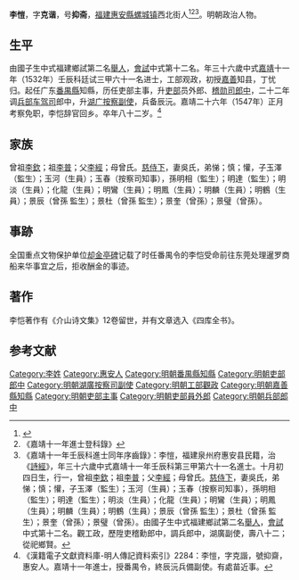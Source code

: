 {{明清人物信息框
| 姓名 = 李愷
| 原名 =
| 圖片名稱= 
| 圖片大小 =
| 圖片說明 = 
| 最高職務 =
| 國家 = 大明 
| 爵位 =
| 籍貫 = [[福建省|福建省]][[泉州府|泉州府]][[惠安縣|惠安縣]]
| 族裔 = 
| 旗籍 = 
| 字號 = 
| 諡號 =
| 出生日期 = 十月初四日
| 出生地點 =
| 逝世日期 = 万历六年戊寅
| 逝世地點 =
| 墓葬 =
| 配偶 = 吳氏
| 親屬 = 曾祖[[李欽|李欽]]，祖[[李普|李普]]，父[[李經|李經]]，母曾氏
| 出身 =
* 嘉靖十一年壬辰科進士
| 經歷 =
| 著作 =  
*
*
*
}}
'''李愷'''{{BD|1497年||1578年||}}，字'''克谐'''，号'''抑斋'''，[[福建|福建]][[惠安縣|惠安縣]][[螺城镇|螺城镇]]西北街人<ref>{{cite book|author=惠安县地方志编纂委员会|title=惠安县志|publisher=方志出版社|location=北 京市|isbn=7-80122-352-7|url=http://www.fjsq.gov.cn/ShowText.asp?ToBook=3192&index=1878&|edition=第1 版|accessdate=2011-06-22|date=1998年7月|archive-url=https://web.archive.org/web/20161023205739/http://www.fjsq.gov.cn/ShowText.asp?ToBook=3192&index=1878&|archive-date=2016-10-23|dead-url=yes}}</ref><ref>《嘉靖十一年進士登科錄》</ref><ref>《嘉靖十一年壬辰科進士同年序齒錄》：李愷，福建泉州府惠安县民籍，治《[[詩經|詩經]]》，年三十六歲中式嘉靖十一年壬辰科第三甲第六十一名進士。十月初四日生，行一，曾祖[[李欽|李欽]]；祖[[李普|李普]]；父[[李經|李經]]；母曾氏。[[慈侍下|慈侍下]]，妻吳氏，弟悌；慎；懽，子玉澤（監生）；玉河（生員）；玉春（按察司知事），孫明相（監生）；明達（監生）；明淡（生員）；化龍（生員）；明鸞（生員）；明鳳（生員）；明麟（生員）；明鶴（生員）；景辰（曾孫 監生）；景杜（曾孫 監生）；景奎（曾孫）；景璧（曾孫）。由國子生中式福建鄉試第二名[[舉人|舉人]]，[[會試|會試]]中式第十二名。觀工政，歷陞吏稽勳郎中，調兵郎中，湖廣副使，壽八十二；從祀鄉賢。</ref>。明朝政治人物。

==生平==
由國子生中式福建鄉試第二名[[舉人|舉人]]，[[會試|會試]]中式第十二名。年三十六歲中式[[嘉靖|嘉靖]]十一年（1532年）壬辰科廷试三甲六十一名进士，工部观政，初授[[嘉善|嘉善]]知县，丁忧归。起任广东[[番禺縣|番禺縣]]知縣，历任吏部主事，升[[吏部|吏部]]员外郎、[[吏部稽勋清吏司|稽勋司]][[郎中|郎中]]，二十二年调[[兵部|兵部]][[车驾司|车驾司]]郎中，升[[湖广|湖广]][[按察副使|按察副使]]，兵备辰沅。嘉靖二十六年（1547年）正月考察免职，李恺辞官回乡。卒年八十二岁。<ref>《漢籍電子文獻資料庫-明人傳記資料索引》2284：李愷，字克諧，號抑齋，惠安人。嘉靖十一年進士，授番禺令，終辰沅兵備副使。有處苗近事。</ref>

==家族== 
曾祖[[李欽|李欽]]；祖[[李普|李普]]；父[[李經|李經]]；母曾氏。[[慈侍下|慈侍下]]，妻吳氏，弟悌；慎；懽，子玉澤（監生）；玉河（生員）；玉春（按察司知事），孫明相（監生）；明達（監生）；明淡（生員）；化龍（生員）；明鸞（生員）；明鳳（生員）；明麟（生員）；明鶴（生員）；景辰（曾孫 監生）；景杜（曾孫 監生）；景奎（曾孫）；景璧（曾孫）。

==事跡==
全国重点文物保护单位[[却金亭碑|却金亭碑]]记载了时任番禺令的李恺受命前往东莞处理暹罗商船来华事宜之后，拒收酬金的事迹。

==著作==
李恺著作有《介山诗文集》12卷留世，并有文章选入《四库全书》。

== 参考文献 ==
{{reflist}}

{{嘉靖十一年壬辰科殿試金榜}}

{{Authority control}}
{{DEFAULTSORT:Li李}}
[[Category:李姓|Category:李姓]]
[[Category:惠安人|Category:惠安人]]
[[Category:明朝番禺縣知縣|Category:明朝番禺縣知縣]]
[[Category:明朝吏部郎中|Category:明朝吏部郎中]]
[[Category:明朝湖廣按察司副使|Category:明朝湖廣按察司副使]]
[[Category:明朝工部觀政|Category:明朝工部觀政]]
[[Category:明朝嘉善縣知縣|Category:明朝嘉善縣知縣]]
[[Category:明朝吏部主事|Category:明朝吏部主事]]
[[Category:明朝吏部員外郎|Category:明朝吏部員外郎]]
[[Category:明朝兵部郎中|Category:明朝兵部郎中]]